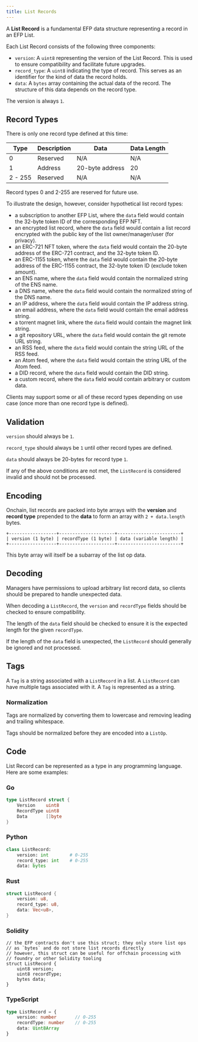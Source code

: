 ```yaml
---
title: List Records
---
```


A **List Record** is a fundamental EFP data structure representing a record in an EFP List.

Each List Record consists of the following three components:
- `version`: A `uint8` representing the version of the List Record. This is used to ensure compatibility and facilitate future upgrades.
- `record_type`: A `uint8` indicating the type of record. This serves as an identifier for the kind of data the record holds.
- `data`: A `bytes` array containing the actual data of the record. The structure of this data depends on the record type.

The version is always `1`.

## Record Types

There is only one record type defined at this time:

| Type      | Description           | Data             | Data Length |
| --------- | --------------------- | ---------------- | ----------- |
| 0         | Reserved              | N/A              | N/A         |
| 1         | Address               | 20-byte address  | 20          |
| 2 - 255   | Reserved              | N/A              | N/A         |

Record types 0 and 2-255 are reserved for future use.

To illustrate the design, however, consider hypothetical list record types:

- a subscription to another EFP List, where the `data` field would contain the 32-byte token ID of the corresponding EFP NFT.
- an encrypted list record, where the `data` field would contain a list record encrypted with the public key of the list owner/manager/user (for privacy).
- an ERC-721 NFT token, where the `data` field would contain the 20-byte address of the ERC-721 contract, and the 32-byte token ID.
- an ERC-1155 token, where the `data` field would contain the 20-byte address of the ERC-1155 contract, the 32-byte token ID (exclude token amount).
- an ENS name, where the `data` field would contain the normalized string of the ENS name.
- a DNS name, where the `data` field would contain the normalized string of the DNS name.
- an IP address, where the `data` field would contain the IP address string.
- an email address, where the `data` field would contain the email address string.
- a torrent magnet link, where the `data` field would contain the magnet link string.
- a git repository URL, where the `data` field would contain the git remote URL string.
- an RSS feed, where the `data` field would contain the string URL of the RSS feed.
- an Atom feed, where the `data` field would contain the string URL of the Atom feed.
- a DID record, where the `data` field would contain the DID string.
- a custom record, where the `data` field would contain arbitrary or custom data.

Clients may support some or all of these record types depending on use case (once more than one record type is defined).

## Validation

`version` should always be `1`.

`record_type` should always be `1` until other record types are defined.

`data` should always be 20-bytes for record type `1`.

If any of the above conditions are not met, the `ListRecord` is considered invalid and should not be processed.

## Encoding

Onchain, list records are packed into byte arrays with the **version** and **record type** prepended to the **data** to form an array with `2 + data.length` bytes.

```
+------------------+---------------------+------------------------+
| version (1 byte) | recordType (1 byte) | data (variable length) |
+------------------+---------------------+------------------------+
```

This byte array will itself be a subarray of the list op data.

## Decoding

Managers have permissions to upload arbitrary list record data, so clients should be prepared to handle unexpected data.

When decoding a `ListRecord`, the `version` and `recordType` fields should be checked to ensure compatibility.

The length of the `data` field should be checked to ensure it is the expected length for the given `recordType`.

If the length of the `data` field is unexpected, the `ListRecord` should generally be ignored and not processed.

## Tags

A `Tag` is a string associated with a `ListRecord` in a list. A `ListRecord` can have multiple tags associated with it. A `Tag` is represented as a string.

### Normalization

Tags are normalized by converting them to lowercase and removing leading and trailing whitespace.

Tags should be normalized before they are encoded into a `ListOp`.

## Code

List Record can be represented as a type in any programming language. Here are some examples:

### Go
```go
type ListRecord struct {
    Version    uint8
    RecordType uint8
    Data       []byte
}
```
### Python
```python
class ListRecord:
    version: int        # 0-255
    record_type: int    # 0-255
    data: bytes
```
### Rust
```rust
struct ListRecord {
    version: u8,
    record_type: u8,
    data: Vec<u8>,
}
```
### Solidity
```solidity
// the EFP contracts don't use this struct; they only store list ops
// as `bytes` and do not store list records directly
// however, this struct can be useful for offchain processing with
// foundry or other Solidity tooling
struct ListRecord {
    uint8 version;
    uint8 recordType;
    bytes data;
}
```
### TypeScript
```typescript
type ListRecord = {
    version: number       // 0-255
    recordType: number    // 0-255
    data: Uint8Array
}
```